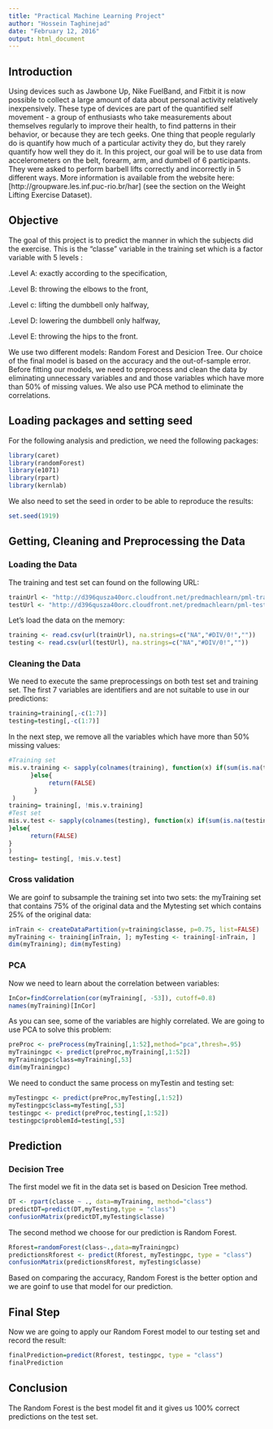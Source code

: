 ```yaml
---
title: "Practical Machine Learning Project"
author: "Hossein Taghinejad"
date: "February 12, 2016"
output: html_document
---
```


## Introduction

Using devices such as Jawbone Up, Nike FuelBand, and Fitbit it is now possible to collect a large amount of data about personal activity relatively inexpensively. These type of devices are part of the quantified self movement - a group of enthusiasts who take measurements about themselves regularly to improve their health, to find patterns in their behavior, or because they are tech geeks. One thing that people regularly do is quantify how much of a particular activity they do, but they rarely quantify how well they do it. In this project, our goal will be to use data from accelerometers on the belt, forearm, arm, and dumbell of 6 participants. They were asked to perform barbell lifts correctly and incorrectly in 5 different ways. More information is available from the website here: [http://groupware.les.inf.puc-rio.br/har] (see the section on the Weight Lifting Exercise Dataset).  

## Objective

The goal of this project is to predict the manner in which the subjects did the exercise. This is the "classe" variable in the training set which is a factor variable with 5 levels :    

.Level A: exactly according to the specification,  

.Level B: throwing the elbows to the front,    

.Level c: lifting the dumbbell only halfway,    

.Level D: lowering the dumbbell only halfway,    

.Level E: throwing the hips to the front.   
  
We use two different models: Random Forest and Desicion Tree. Our choice of the final model is based on the accuracy and the out-of-sample error. Before fitting our models, we need to preprocess and clean the data by eliminating unnecessary variables and and those variables which have more than 50% of missing values. We also use PCA method to eliminate the correlations.  

## Loading packages and setting seed   

For the following analysis and prediction, we need the following packages:

```r
library(caret)
library(randomForest)
library(e1071)
library(rpart)
library(kernlab)
```

We also need to set the seed in order to be able to reproduce the results:

```r
set.seed(1919)
```

## Getting, Cleaning and Preprocessing the Data

### Loading the Data

The training and test set can found on the following URL:

```r
trainUrl <- "http://d396qusza40orc.cloudfront.net/predmachlearn/pml-training.csv"
testUrl <- "http://d396qusza40orc.cloudfront.net/predmachlearn/pml-testing.csv"
```

Let's load the data on the memory:

```r
training <- read.csv(url(trainUrl), na.strings=c("NA","#DIV/0!",""))
testing <- read.csv(url(testUrl), na.strings=c("NA","#DIV/0!",""))
```

### Cleaning the Data

We need to execute the same preprocessings on both test set and training set. The first 7 variables are identifiers and are not suitable to use in our predictions:

```r
training=training[,-c(1:7)]
testing=testing[,-c(1:7)]
```

In the next step, we remove all the variables which have more than 50% missing values:

```r
#Training set
mis.v.training <- sapply(colnames(training), function(x) if(sum(is.na(training[, x])) > 0.50*nrow(training))    {return(TRUE)
      }else{
           return(FALSE)
       }
 )
training= training[, !mis.v.training]
#Test set
mis.v.test <- sapply(colnames(testing), function(x) if(sum(is.na(testing[, x])) > 0.50*nrow(testing))    {return(TRUE)
}else{
      return(FALSE)
}
)
testing= testing[, !mis.v.test]
```

### Cross validation

We are goinf to subsample the training set into two sets: the myTraining set that contains 75% of the original data and the Mytesting set which contains 25% of the original data:
```r
inTrain <- createDataPartition(y=training$classe, p=0.75, list=FALSE)
myTraining <- training[inTrain, ]; myTesting <- training[-inTrain, ]
dim(myTraining); dim(myTesting)
```
### PCA

Now we need to learn about the correlation between variables:
```r
InCor=findCorrelation(cor(myTraining[, -53]), cutoff=0.8)
names(myTraining)[InCor]
```
As you can see, some of the variables are highly correlated. We are going to use PCA to solve this problem:

```r
preProc <- preProcess(myTraining[,1:52],method="pca",thresh=.95)
myTrainingpc <- predict(preProc,myTraining[,1:52])
myTrainingpc$class=myTraining[,53]
dim(myTrainingpc)
```
We need to conduct the same process on myTestin and testing set:
```r
myTestingpc <- predict(preProc,myTesting[,1:52])
myTestingpc$class=myTesting[,53]
testingpc <- predict(preProc,testing[,1:52])
testingpc$problemId=testing[,53]
```

## Prediction
### Decision Tree

The first model we fit in the data set is based on Desicion Tree method. 

```r
DT <- rpart(classe ~ ., data=myTraining, method="class")
predictDT=predict(DT,myTesting,type = "class")
confusionMatrix(predictDT,myTesting$classe)
```

The second method we choose for our prediction is Random Forest.

```r
Rforest=randomForest(class~.,data=myTrainingpc)
predictionsRforest <- predict(Rforest, myTestingpc, type = "class")
confusionMatrix(predictionsRforest, myTesting$classe)

```

Based on comparing the accuracy, Random Forest is the better option and we are goinf to use that model for our prediction.

## Final Step

Now we are going to apply our Random Forest model to our testing set and record the result: 

```r
finalPrediction=predict(Rforest, testingpc, type = "class")
finalPrediction
```
## Conclusion

The Random Forest is the best model fit and it gives us 100% correct predictions on the test set. 
